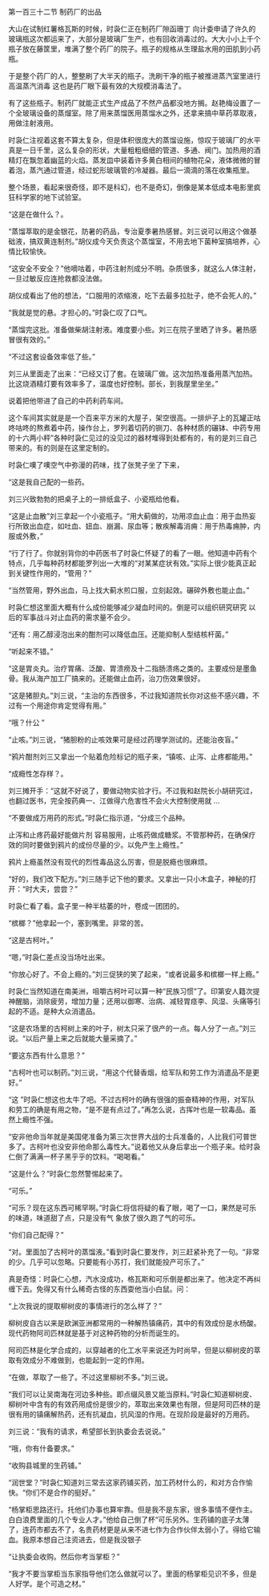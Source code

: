 

第一百三十二节 制药厂的出品

大山在试制红薯格瓦斯的时候，时袅仁正在制药厂隙函珊丁 向计委申请了许久的玻璃瓶这次都运来了，大部分是玻璃厂生产，也有回收消毒过的。大大小小上千个瓶子放在藤筐里，堆满了整个药厂的院子。瓶子的规格从生理盐水用的田肌到小药瓶。

于是整个药厂的人，整整刷了大半天的瓶子。洗刷干净的瓶子被推进蒸汽室里进行高温蒸汽消毒 这也是药厂眼下最有效的大规模消毒法了。

有了这些瓶子。制药厂就能正式生产成品了不然产品都没地方搁。赵艳梅设置了一个全玻璃设备的蒸熘室。除了用来蒸馏医用蒸馏水之外，还拿来搞中草药萃取液，用做注射液用。

时袅仁注视着这套不算太复杂，但是体积很庞大的蒸馏设施，惊叹于玻璃厂的水平真是一日千里，这么复杂的形状，大量粗粗细细的管道、多通、阀门。加热用的酒精灯在飘忽着幽蓝的火焰。蒸发皿中装着许多黄白相间的植物花朵，液体微微的冒着泡，蒸汽通过管道，经过蛇形玻璃管的冷凝器。最后一滴滴的落在收集瓶里。

整个场景，看起来很奇怪，即不是科幻，也不是奇幻，倒像是某本低成本电影里疯狂科学家的地下试验室。

“这是在做什么？。

“蒸馏萃取的是金银花，防暑的药品，专治夏季暑热感冒。刘三说可以用这个做基础液，搞双黄连制剂。”胡仪成今天负责这个蒸馏室，不用去地下菌种室搞培养，心情比较愉快。

“这安全不安全？”他嘀咕着，中药注射剂成分不明。杂质很多，就这么人体注射，一旦过敏反应连抢救都没法做。

胡仪成看出了他的想法，“口服用的浓缩液，吃下去最多拉肚子，绝不会死人的。”

“我就是觉的悬。才担心的。”时袅仁叹了口气。

“蒸馏完这批。准备做柴胡注射液。难度要小些。刘三在院子里晒了许多。暑热感冒很有效的。”

“不过这套设备效率低了些。”

刘三从里面走了出来：“已经又订了套。在玻璃厂做。这次加热准备用蒸汽加热。比这烧酒精灯要有效率多了，温度也好控制。部长，到我屋里坐坐。”

说着把他带进了自己的中药利药车间。

这个车间其实就是是一个百来平方米的大屋子，架空很高。一排炉子上的瓦罐正咕咚咕咚的熬煮着中药，操作台上，罗列着切药的铡刀、各种材质的碾钵、中药专用的十六两小秤”各种时袅仁见过的没见过的器材堆得到处都有的，有的是刘三自己带来的。有的则是在这里定制的。

时袅仁噢了噢空气中弥漫的药味，找了张凳子坐了下来，

“这是我自己配的一些药。

刘三兴致勃勃的把桌子上的一排纸盒子、小瓷瓶给他看。

“这是止血散”刘三拿起一个小瓷瓶子。“用大蓟做的，功用凉血止血：用于血热妄行所致出血症，如吐血、妞血、崩漏、尿血等；散疾解毒消痈：用于热毒痈肿，内服或外敷，”

“行了行了。你就别背你的中药医书了时袅仁怀疑了的看了一眼。他知道中药有个特点，几乎每种药材都能罗列出一大堆的“对某某症状有效。”实际上很少能真正起到关键性作用的，“管用？”

“当然管用，野外出血，马上找大蓟水煎口服，立刻起效。碾碎外敷也能止血。”

时袅仁想这里面大概有什么成份能够减少凝血时间的。倒是可以组织研究研究 以后的军事战斗对止血药的需求量不会少。

“还有：用乙醇浸泡出来的酣剂可以降低血压。还能抑制人型结核杆菌。”

“听起来不错。”

“这是胃炎丸。治疗胃痛、泛酸、胃溃痨及十二指肠溃疡之类的。主要成份是墨鱼骨。我从海产加工厂搞来的。还能做止血药，治刀伤效果很好。

“这是猪胆丸。”刘三说，“主治的东西很多，不过我知道院长你对这些不感兴趣，不过有一个用途你肯定觉得有用。”

“哦？什公 ”

“止咳。”刘三说，“猪胆粉的止咳效果可是经过药理学测试的。还能治夜盲。”

“鸦片酣剂刘三又拿出一个贴着危险标记的瓶子来，“镇咳、止泻、止疼都能用。”

“成瘾性怎存样？。

刘三摊开手：“这就不好说了，要做动物实验才行。不过我和赵院长小胡研究过，也翻过医书，完全按药典一、江做得六危害性不会火大控制使用就 …

“不要做成万用药的形式。”时袅仁指示道，“分成三个品种。

止泻和止疼药最好能做片剂 容易服用，止咳药做成糖浆。不管那种药，在确保疗效的同时要做到鸦片的成份尽量的少。以免产生上瘾性。”

鸦片上瘾虽然没有现代的烈性毒品这么厉害，但是脱瘾也很麻烦。

“好的，我们改下配方。”刘三随手记下他的要求。又拿出一只小木盒子，神秘的打开：“时大夫，尝尝？”

时袅仁看了看。盒子里一种半枯萎的叶，卷成一团团的。

“槟榔？”他拿起一个，塞到嘴里。非常的苦。

“这是古柯叶。”

“嗯，”时袅仁差点没当场吐出来。

“你放心好了。不会上瘾的。”刘三促狭的笑了起来，“或者说最多和槟榔一样上瘾。”

时袅仁当然知道在南美洲，咀嚼古柯叶可以算一种“民族习惯”了。印第安人籍次提神醒脑，消除疲劳，增加力量；还用以御寒、治病、减轻胃痉李、风湿、头痛等引起的不适。是种大众消遣品。

“这是农场里的古柯树上来的叶子，树太只采了很产的一点。每人分了一点。”刘三说。“以后产量上来之后就能大量采摘了。”

“要这东西有什么意思？”

“古柯叶也可以制药。”刘三说，“用这个代替香烟，给军队和劳工作为消遣品不是更好。”

“这 ”时袅仁想这也太牛了吧。不过古柯叶的确有很强的振奋精神的作用，对军队和劳工的确是有用之物，“是不是有点过了。”再怎么说，古挥叶也是一软毒品。虽然上瘾性不强。

“安非他命当年就是美国佬准备为第三次世界大战的士兵准备的，人比我们可普世多了。古柯叶也没安非他命那么毒性大。”说着他又从身后拿出一个瓶子来。给时袅仁倒了满满一杯子黑乎乎的饮料。“喝喝看。”

“这是什么？”时袅仁忽然警惕起来了。

“可乐。”

“可乐？现在这东西可稀罕啊。”时袅仁将信将疑的看了眼，喝了一口，果然是可乐的味道，味道甜了点，只是没有气 象放了很久跑了气的可乐。

“你们自己配得？”

“对。里面加了古柯叶的蒸馏液。”看到时袅仁要发作，刘三赶紧补充了一句。“非常的少。几乎可以忽略。只要能有小苏打，我们就能投产可乐了。”

真是奇怪：时袅仁心想，汽水没成功，格瓦斯和可乐倒是都出来了。他决定不再纠缠下去。免得又有什么稀奇古怪的东西耍他当小白鼠。问：

“上次我说的提取柳树皮的事情进行的怎么样了？”

柳树皮自古以来是欧渊亚洲都常用的一种解热镇痛药，其中的有效成份是水杨酸。现代药物阿司匹林就是基于对这种药物的分析而诞生的。

阿司匹林是化学合成的，以穿越者的化工水平来说还为时尚早，但是以柳树皮的萃取有效成分不难做到，也能起到一定的作用。

“在做，萃取了一些了。不过这里柳树不多。”刘三说。

“我们可以让吴南海在河边多种些。即点缀风景又能当原料。”时袅仁知道柳树皮、柳树叶中含有的有效药用成份是很少的，萃取出来效果也有限，但是阿司匹林的是很有用的镇痛解热药，还有抗凝血，抗风湿的作用。在现阶段是最好的万用药。

刘三说：“我有的请求，希望部长到执委会去说说。”

“哦，你有什备要求。”

“收购县城里的生药铺。”

“润世堂？”时袅仁知道刘三常去这家药铺买药，加工药材什么的，和对方合作愉快。“你们不是合作的挺好。”

“杨掌柜思路还行。托他们办事也算牢靠。但是我不是东家，很多事情不便作主。白白浪费里面的几个专业人才。”他给自己倒了杯“可乐另外。生药铺的底子太薄了，连药市都去不了，名贵药材更是从来不进七作为合作伙伴太弱小了。得给它输血。我原本想自己注资进去，但是我没银子

“让执委会收购。然后你考当掌柜？”

“我才不要当掌柜当东家指导他们怎么做就可以了。里面的杨掌柜见识不多，但是人好学。是个可造之材。”

